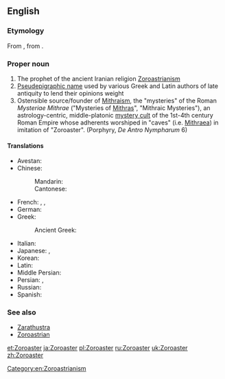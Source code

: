 ==English==
{{wikipedia}}

===Etymology===
From {{etyl|grc|en}} {{term|Ζωροάστρης|tr=Zōroastrēs|lang=grc}}, from {{etyl|ae|en}} {{term|sc=Avst|𐬰𐬀𐬭𐬀𐬚𐬎𐬱𐬙𐬭𐬀|tr=Zaraθuštra|lang=ae}}.

===Proper noun===
{{en-proper noun|-}}

# The prophet of the ancient Iranian religion [[Zoroastrianism]]
# [[Pseudepigrapha|Pseudepigraphic name]] used by various Greek and Latin authors of late antiquity to lend their opinions weight
# Ostensible source/founder of [[Mithraism]], the "mysteries" of the Roman ''Mysteriae Mithrae'' ("Mysteries of [[Mithras]]", "Mithraic Mysteries"), an astrology-centric, middle-platonic [[mystery cult]] of the 1st-4th century Roman Empire whose adherents worshiped in "caves" (i.e. [[Mithraeum|Mithraea]]) in imitation of "Zoroaster". (Porphyry, ''De Antro Nympharum'' 6)

====Translations====
{{trans-top|prophet}}
* Avestan: {{t|ae|𐬰𐬀𐬭𐬀𐬚𐬎𐬱𐬙𐬭𐬀|tr=Zaraθuštra}}
* Chinese:
*: Mandarin: {{t|cmn|苏鲁支|tr=[[Sūlǔzhī]]|sc=Hani}}
*: Cantonese: {{tø|yue|蘇魯支|tr=Sou<sup>1</sup>lou<sup>5</sup>zī<sup>1</sup>|sc=Hani}}
* French: {{t+|fr|Zoroastre|m}}, {{t-|fr|Zarathushtra|m}}, {{t+|fr|Zarathoustra|m}}
* German: {{t-|de|Zarathustra|m}}
* Greek: {{t+|el|Ζωροάστρης|m|tr=Zoroástris|sc=Grek}}
*: Ancient Greek: {{l|grc|Ζωροάστρης|tr=Zōroastrēs}}
{{trans-mid}}
* Italian: {{t-|it|Zoroastro|m}}
* Japanese: {{t-|ja|ゾロアスター|tr=Zoroasutā|sc=Jpan}}, {{t-|ja|ザラスシュトラ|tr=Zarasushutora|sc=Jpan}}
* Korean: {{t-|ko|조로아스터|tr=Joroaseuteo|sc=Kore}}
* Latin: {{t-|la|Zoroaster|m}}
* Middle Persian: {{tø|pal|𐭦𐭫𐭲𐭥𐭱𐭲|tr=Zardušt}}
* Persian: {{t+|fa|زردشت|tr=Zardošt}}, {{t+|fa|زرتشت|tr=Zartošt|sc=fa-Arab}}
* Russian: {{t-|ru|Заратустра|m|tr=Zaratústra|sc=Cyrl}}
* Spanish: {{t+|es|Zoroastro|m}}
{{trans-bottom}}

===See also===
* [[Zarathustra]]
* [[Zoroastrian]]

[[Category:en:Zoroastrianism]]

[[et:Zoroaster]]
[[ja:Zoroaster]]
[[pl:Zoroaster]]
[[ru:Zoroaster]]
[[uk:Zoroaster]]
[[zh:Zoroaster]]